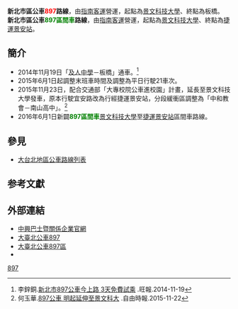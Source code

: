 {{Infobox Bus Route
| number = 新北市區897路線
| image =[[File:指南客運055-U6_897.jpg|300px]]
| bgcolor = white
| fontcolor = red
| system = 新北市區
| manager = 新北市交通局運輸管理科
| operator =<!-- 注释出：[[File:CSGroupBusLogo.svg|50px]] -->指南客運
| garage = 安和站
| vehicle= [[File:標誌(小)mark(S).jpg|25px]]全線配置低底盤公車
| start =[[景文科技大學|景文科技大學]]
| via = {{BS-map
|title=新北市區公車897路線站牌
|legend=0
|lua=1
|collapse = yes
|map=
KBHFa~~ 景文科技大學
BHF~~ 台貿八村
BHF~~ 安居公教住宅
BHF~~ 安坑國小
BHF(R)f~~ 安康派出所
BHF~~ 光華新村（安和路）
BHF~~ 及人中學
BHF~~ 十四份
BHF~~ 光華街口
BHF~~ 柴埕里
BHF~~ 石頭厝
BHF~~ 安和路二段
BHF~~ 陽光運動公園（新店花市）
BHF~~ 安和里（暫時裁撤）
BHF~~ 真光教養院
BHF~~ 新和國小
BHF~~ 三介廟
BHF~~ 景新街
uBHF~~ 中和教會
uBHF~~ [[File:The_seal_of_Department_of_Rapid_Transit_Systems,_Taipei_City_Government_20140108.svg|20px]]捷運景安站
uBHF~~ 景新街口
uBHF~~ 安和路口
uBHF~~ 華泰新城
uBHF~~ [[File:The_seal_of_Department_of_Rapid_Transit_Systems,_Taipei_City_Government_20140108.svg|20px]]捷運永安市場站
uBHF~~ 保平路口
uBHF~~ 保生路口
uBHF~~ 自強游泳池
uBHF~~ 南山高中
BHF~~ 廟美里
BHF~~ 一江新村
BHF(R)f~~ 福真里
BHF~~ 連和里
BHF(L)g~~ 中和保養廠
BHF~~ 中山路
BHF~~ 中和國稅局
BHF~~ 中正中山路口
BHF~~ 積穗
BHF~~ 板橋監理所
BHF~~ 環球購物中心
BHF~~ 國泰街口
BHF~~ 電信訓練所
BHF~~ 民族區運路口
BHF~~ 民權路口
BHF~~ 新北市政府（新府路）
KBHFe~~ 板橋公車站（<!-- 注释出：[[File:THSR_no_text.svg|20px]] -->[[File:TRA_Logo.svg|20px]][[File:The_seal_of_Department_of_Rapid_Transit_Systems,_Taipei_City_Government_20140108.svg|20px]]捷運板橋站）
}}
| via1 =
| end =板橋
| length =
| level = 06：00－21：30
| frequency =固定班次<br>例假日停駛
固定班次，例假日停駛：
:06:00 / 06:30 / 07:00 / 07:30 / 08:30 / 09:20 / 09:50 / 10:30 / 11:10 / 12:10 
:13:50 / 14:20 / 15:10 / 15:40 / 16:10 / 17:10 / 18:00 / 18:50 / 20:30 / 21:55
| time =
| fare = 台北聯營二段票
| section_fare_1 = 中和教會
| section_fare_buffer_1 = 南山高中
| other_route =
| compete =
}}
{{Infobox Bus Route
| number = '''新北市區公車<font color="green">897區間車</font>路線'''
| image =
| bgcolor = white
| fontcolor = red
| system = 新北市區
| manager = 新北市交通局運輸管理科
| operator =<!-- 注释出：[[File:CSGroupBusLogo.svg|50px]] -->指南客運
| garage = 安和站
| vehicle= [[File:標誌(小)mark(S).jpg|25px]]全線配置低底盤公車
| start =[[景文科技大學|景文科技大學]]
| via = {{BS-map
|title='''新北市區公車<font color="green">897區間車</font>路線'''站牌
|legend=0
|lua=1
|collapse = yes
|map=
KBHFa~~ 景文科技大學
BHF~~ 台貿八村
BHF~~ 安居公教住宅
BHF~~ 安坑國小
BHF(R)f~~ 安康派出所
BHF~~ 光華新村（安和路）
BHF~~ 及人中學
BHF~~ 十四份
BHF~~ 光華街口
BHF~~ 石頭厝
BHF~~ 安和路二段
BHF~~ 陽光運動公園（新店花市）
BHF~~ 安和里（暫時裁撤）
BHF~~ 真光教養院
BHF~~ 新和國小
BHF~~ 三介廟
BHF~~ 景新街
BHF(R)f~~ 安樂路口
BHF(R)f~~ 安和路
BHF(R)f~~ 欣欣向榮
BHF(R)f~~景新街口
BHF(L)g~~ 中和教會
KBHFe~~ [[File:The_seal_of_Department_of_Rapid_Transit_Systems,_Taipei_City_Government_20140108.svg|20px]]捷運景安站

}}
| via1 =
| end =捷運景安站
| length =
| level = 06：50－21：00
| frequency =固定班次<br>例假日停駛
固定班次，例假日停駛：
:06:50 / 08:00 / 09:05 / 10:20 /12:05 
:13:10 / 16:10 / 17:20 / 18:40 / 19:50 / 21:00
| time =
| fare = 台北聯營一段票
| section_fare_1 = 
| section_fare_buffer_1 = 
| other_route =
| compete =
}}
'''新北市區公車<font color="red">897</font>路線'''，由[[指南客運|指南客運]]營運，起點為[[景文科技大學|景文科技大學]]、終點為板橋。<br>
'''新北市區公車<font color="green">897區間車</font>路線'''，由[[指南客運|指南客運]]營運，起點為[[景文科技大學|景文科技大學]]、終點為[[捷運景安站|捷運景安站]]。

==簡介==
* 2014年11月19日「[[新北市私立及人高級中學|及人中學]]－板橋」通車。<ref>李鋅銅.[http://www.chinatimes.com/realtimenews/20141119003709-260405 新北市897公車今上路 3天免費試乘] {{Wayback|url=http://www.chinatimes.com/realtimenews/20141119003709-260405 |date=20190419195652 }}.旺報.2014-11-19</ref>
* 2015年6月1日起調整末班車時間及調整為平日行駛21車次。
* 2015年11月23日，配合交通部「大專校院公車進校園」計畫，延長至景文科技大學發車，原本行駛宜安路改為行經捷運景安站，分段緩衝區調整為「中和教會－南山高中」。<ref>何玉華.[http://news.ltn.com.tw/news/local/paper/934426 897公車 明起延伸至景文科大] {{Wayback|url=http://news.ltn.com.tw/news/local/paper/934426 |date=20190419194915 }}.自由時報.2015-11-22</ref>
*2016年6月1日新闢'''<font color="green">897區間車</font>'''[[景文科技大學|景文科技大學]]至[[捷運景安站|捷運景安站]]區間車路線。

==參見==
* [[大台北地區公車路線列表|大台北地區公車路線列表]]

==参考文獻==
{{reflist}}

==外部連結==
*[http://www.csgroup-bus.com.tw/ 中興巴士暨關係企業官網] {{Wayback|url=http://www.csgroup-bus.com.tw/ |date=20160829021456 }} 
*[https://ebus.gov.taipei/EBus/VsSimpleMap?gb=0&routeid=0400089700 大臺北公車897]
*[https://ebus.gov.taipei/EBus/VsSimpleMap?gb=0&routeid=0400089720 大臺北公車897區]
*{{facebook|TransTaipei|暢行台北公車客運資訊站}}
{{新北市區公車路線}}
{{台北聯營公車路線}}
{{台北聯營公車}}
[[Category:新北市區公車路線|897]]